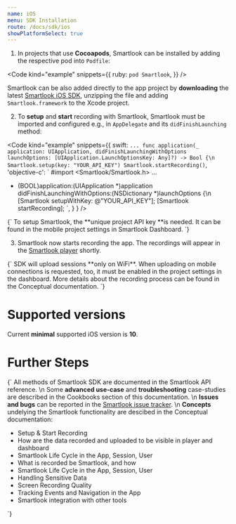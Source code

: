 ```yaml
---
name: iOS
menu: SDK Installation
route: /docs/sdk/ios
showPlatformSelect: true
---
```



<Title>iOS SDK Installation</Title>

1. In projects that use **Cocoapods**, Smartlook can be installed by adding the respective pod into `Podfile`:

<Code
  kind="example"
  snippets={{
    ruby: `
pod Smartlook
`,
  }}
/>

Smartlook can be also added directly to the app project by **downloading** the latest [Smartlook iOS SDK](https://sdk.smartlook.com/ios/smartlook-ios-sdk-1.2.5.59.zip), unzipping the file and adding `Smartlook.framework` to the Xcode project.

2. To **setup** and **start** recording with Smartlook, Smartlook must be imported and configured e.g., in `AppDelegate` and its `didFinishLaunching` method:

<Code
  kind="example"
  snippets={{
      swift: `
...
func application(_ application: UIApplication, didFinishLaunchingWithOptions launchOptions: [UIApplication.LaunchOptionsKey: Any]?) -> Bool {\n
    Smartlook.setup(key: "YOUR_API_KEY")
    Smartlook.startRecording()
      `,
      'objective-c': `
#import <Smartlook/Smartlook.h>
...
- (BOOL)application:(UIApplication *)application didFinishLaunchingWithOptions:(NSDictionary *)launchOptions {\n
    [Smartlook setupWithKey: @"YOUR_API_KEY"];
    [Smartlook startRecording];
      `,
    }
  }
/>

<TextBlock kind="important">
{`
To setup Smartlook, the **unique project API key **is needed. It can be found in the mobile project settings in <Link to="https://app.smartlook.com/settings/projects">Smartlook Dashboard</Link>.
`}
</TextBlock>

3. Smartlook now starts recording the app. The recordings will appear in the [Smartlook player](https://app.smartlook.com/) shortly.

<TextBlock kind="important">
{`
SDK will upload sessions **only on WiFi**. When uploading on mobile connections is requested, too, it must be enabled in the project settings in the dashboard. More details about the recording process can be found in the <Link to="/docs/sdk/conceptual/when-the-recordings-appear-in-dashboard">Conceptual documentation</Link>.
`}
</TextBlock>

# Supported versions

Current **minimal** supported iOS version is **10**.

# Further Steps

<TextBlock>{`
All methods of Smartlook SDK are documented in the <Link to="/docs/sdk/api-reference" platform="ios">Smartlook API reference</Link>.
\n
Some **advanced use-case** and **troubleshooting** case-studies are described in the Cookbooks section of this documentation.
\n
**Issues and bugs** can be reported in the [Smartlook issue tracker](https://github.com/smartlook/smartlook-mobile-issue-tracker).
\n
**Concepts** undelying the Smartlook functionality are descibed in the Conceptual documentation:
* <Link to="/docs/sdk/conceptual/setup-and-start-recording" platform="ios">Setup & Start Recording</Link>
* <Link to="/docs/sdk/conceptual/when-the-recordings-appear-in-dashboard" platform="ios">How are the data recorded and uploaded to be visible in player and dashboard</Link>
* <Link to="/docs/sdk/conceptual/life-cycle-session-user" platform="ios">Smartlook Life Cycle in the App, Session, User</Link>
* <Link to="/docs/sdk/conceptual/what-and-how-is-recorded" platform="ios">What is recorded be Smartlook, and how</Link>
* <Link to="/docs/sdk/conceptual/life-cycle-session-user" platform="ios">Smartlook Life Cycle in the App, Session, User</Link>
* <Link to="/docs/sdk/conceptual/handling-sensitive-data" platform="ios">Handling Sensitive Data</Link>
* <Link to="/docs/sdk/conceptual/screen-recording-quality" platform="ios">Screen Recording Quality</Link>
* Tracking <Link to="/docs/sdk/conceptual/event-tracking" platform="ios">Events</Link> and <Link to="/docs/sdk/conceptual/recording-navigation" platform="ios">Navigation</Link> in the App
* <Link to="/docs/sdk/conceptual/integrating-with-other-tools" platform="ios">Smartlook integration with other tools</Link>
`}</TextBlock>


